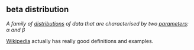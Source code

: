 ## beta distribution

<dfn>A family of  [distributions](d.html#distribution) of data that are characterised by two [parameters](p.html#paremeter): &alpha; and &beta;</dfn>

[Wikipedia](https://en.wikipedia.org/wiki/Beta_distribution) actually has really good definitions and examples.
